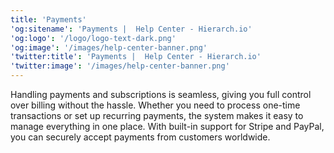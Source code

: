 ```yaml
---
title: 'Payments'
'og:sitename': 'Payments |  Help Center - Hierarch.io'
'og:logo': '/logo/logo-text-dark.png'
'og:image': '/images/help-center-banner.png'
'twitter:title': 'Payments |  Help Center - Hierarch.io'
'twitter:image': '/images/help-center-banner.png'
---
```


Handling payments and subscriptions is seamless, giving you full control over billing without the hassle. Whether you need to process one-time transactions or set up recurring payments, the system makes it easy to manage everything in one place. With built-in support for Stripe and PayPal, you can securely accept payments from customers worldwide.&#x20;